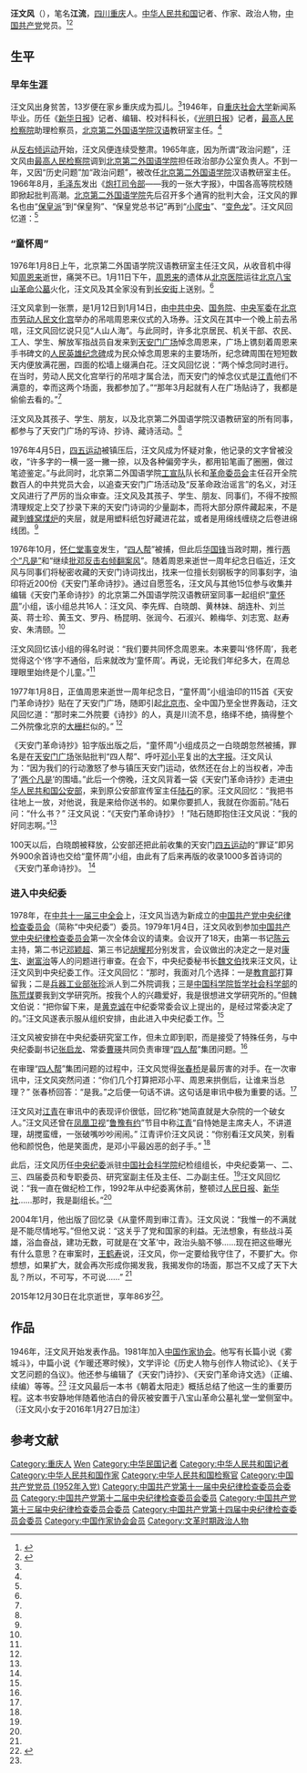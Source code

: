 '''汪文风'''（{{bd|1929年|8月|2015年|12月30日|}}），笔名'''江流'''，[[四川|四川]][[重庆|重庆]]人。[[中华人民共和国|中华人民共和国]]记者、作家、政治人物，[[中国共产党|中国共产党]]党员。<ref name=zgzjw>{{Cite web |url=http://www.chinawriter.com.cn/zxhy/member/4201.shtml |title=汪文风 (1929～)，中国作家网，于2014-05-23查阅 |access-date=2014-05-23 |archive-date=2019-05-19 |archive-url=https://web.archive.org/web/20190519181539/http://www.chinawriter.com.cn/zxhy/member/4201.shtml |dead-url=no }}</ref><ref name=wwf>{{Cite web |url=http://news.sohu.com/20060430/n243082396.shtml |title=汪文风：被江青称为邓小平的刽子手，搜狐，2006-04-30 |access-date=2014-05-23 |archive-date=2019-05-19 |archive-url=https://web.archive.org/web/20190519174219/http://news.sohu.com/20060430/n243082396.shtml |dead-url=no }}</ref>

==生平==
===早年生涯===
汪文风出身贫苦，13岁便在家乡重庆成为孤儿。<ref name=wwf/>1946年，自[[重庆社会大学|重庆社会大学]]新闻系毕业。历任《[[新华日报|新华日报]]》记者、编辑、校对科科长，《[[光明日报|光明日报]]》记者，[[最高人民检察院|最高人民检察院]]助理检察员，[[北京第二外国语学院|北京第二外国语学院]][[汉语|汉语]]教研室主任。<ref name=zgzjw/>

从[[反右倾运动|反右倾运动]]开始，汪文风便连续受整肃。1965年底，因为所谓“政治问题”，汪文风由[[最高人民检察院|最高人民检察院]]调到[[北京第二外国语学院|北京第二外国语学院]]担任政治部办公室负责人。不到一年，又因“历史问题”加“政治问题”，被改任[[北京第二外国语学院|北京第二外国语学院]]汉语教研室主任。1966年8月，[[毛泽东|毛泽东]]发出《[[炮打司令部|炮打司令部]]——我的一张大字报》，中国各高等院校随即掀起批判高潮。[[北京第二外国语学院|北京第二外国语学院]]先后召开多个通宵的批判大会，汪文风的罪名也由“[[保皇派|保皇派]]”到“保皇狗”、“保皇党总书记”再到“[[小爬虫|小爬虫]]”、“[[变色龙|变色龙]]”。汪文风回忆道：<ref name=wwf/>

{{引用|“小爬虫”是指我在群众运动中发表不同意“文革”的言论。另外，我在解放前参加地下工作时，暴露了身份，蹲过国民党的大牢。你想想，一个坐过国民党的牢而没有死，还出来的人。我又被组织派去对国民党特务进行过调查工作。“文化大革命”起来后，一抓“特务”，看到我有那么多关系，不是特务也成了“特务”，因此，我在“文化大革命”中的问题是连连升级的。}}

===“童怀周”===
{{main|童怀周}}
1976年1月8日上午，北京第二外国语学院汉语教研室主任汪文风，从收音机中得知[[周恩来|周恩来]]逝世，痛哭不已。1月11日下午，[[周恩来|周恩来]]的遗体从[[北京医院|北京医院]]运往[[北京八宝山革命公墓|北京八宝山革命公墓]]火化，汪文风及其全家没有到[[长安街|长安街]]上送别。<ref name=wwf/>

汪文风拿到一张票，是1月12日到1月14日，由[[中共中央|中共中央]]、[[中华人民共和国国务院|国务院]]、[[中央军委|中央军委]]在[[北京市劳动人民文化宫|北京市劳动人民文化宫]]举办的吊唁周恩来仪式的入场券。汪文风在其中一个晚上前去吊唁，汪文风回忆说只见“人山人海”。与此同时，许多北京居民、机关干部、农民、工人、学生、解放军指战员自发来到[[天安门广场|天安门广场]]悼念周恩来，广场上镌刻着周恩来手书碑文的[[人民英雄纪念碑|人民英雄纪念碑]]成为民众悼念周恩来的主要场所，纪念碑周围在短短数天内便放满花圈，四面的松墙上缀满白花。汪文风回忆说：“两个悼念同时进行。在当时，劳动人民文化宫举行的吊唁才属合法，而天安门的悼念仪式是[[江青|江青]]他们不满意的，幸而这两个场面，我都参加了。”“那年3月起就有人在广场贴诗了，我都是偷偷去看的。”<ref name=wwf/>

汪文风及其孩子、学生、朋友，以及北京第二外国语学院汉语教研室的所有同事，都参与了天安门广场的写诗、抄诗、藏诗活动。<ref name=wwf/>

1976年4月5日，[[四五运动|四五运动]]被镇压后，汪文风成为怀疑对象，他记录的文字曾被没收，“许多字的一横一竖一撇一捺，以及各种偏旁字头，都用铅笔画了圈圈，做过笔迹鉴定。”与此同时，北京第二外国语学院[[工宣队|工宣队]]队长和[[革命委员会|革命委员会]]主任召开全院数百人的中共党员大会，以追查天安门广场活动及“反革命政治谣言”的名义，对汪文风进行了严厉的当众审查。汪文风及其孩子、学生、朋友、同事们，不得不按照清理规定上交了抄录下来的天安门诗词的少量副本，而将大部分原件藏起来，不是藏到[[蜂窝煤炉|蜂窝煤炉]]的夹层，就是用塑料纸包好藏进花盆，或者是用绵线缠绕之后卷进绵线团。<ref name=wwf/>

1976年10月，[[怀仁堂事变|怀仁堂事变]]发生，“[[四人帮|四人帮]]”被捕，但此后[[华国锋|华国锋]]当政时期，推行[[两个凡是|两个“凡是”]]和“继续[[批邓反击右倾翻案风|批邓反击右倾翻案风]]”。随着周恩来逝世一周年纪念日临近，汪文风与同事们将秘密收藏的天安门诗词找出，找来一位擅长刻钢板字的同事刻字，油印将近200份《天安门革命诗抄》。通过自愿签名，汪文风与其他15位参与收集并编辑《天安门革命诗抄》的北京第二外国语学院汉语教研室同事一起组织“[[童怀周|童怀周]]”小组，该小组总共16人：汪文风、李先辉、白晓朗、黄林妹、胡连朴、刘兰英、蒋士珍、黄玉文、罗丹、杨昆明、张润今、石淑兴、赖梅华、刘志宽、赵寿安、朱清颐。<ref name=wwf/>

汪文风回忆该小组的得名时说：“我们要共同怀念周恩来。本来要叫‘佟怀周’，我老觉得这个‘佟’字不通俗，后来就改为‘童怀周’。再说，无论我们年纪多大，在周总理眼里始终是个儿童。”<ref name=wwf/>

1977年1月8日，正值周恩来逝世一周年纪念日，“童怀周”小组油印的115首《天安门革命诗抄》贴在了天安门广场，随即引起[[北京市|北京市]]、全中国乃至全世界轰动，汪文风回忆道：“那时来二外院要《诗抄》的人，真是川流不息，络绎不绝，搞得整个二外院像北京的[[大栅栏|大栅栏]]似的。” <ref name=wwf/>

《天安门革命诗抄》铅字版出版之后，“童怀周”小组成员之一白晓朗忽然被捕，罪名是在[[天安门广场|天安门广场]]张贴批判“四人帮”、呼吁[[邓小平|邓小平]]复出的[[大字报|大字报]]。汪文风认为：“因为我们的行动激怒了参与镇压天安门运动，依然还在台上的当权者，冲击了‘[[两个凡是|两个凡是]]’的围墙。”此后一个傍晚，汪文风背着一袋《天安门革命诗抄》走进[[中华人民共和国公安部|中华人民共和国公安部]]，来到原公安部宣传室主任[[陆石|陆石]]的家。汪文风回忆：“我把书往地上一放，对他说，我是来给你送书的。如果你要抓人，我就在你面前。”陆石问：“什么书？” 汪文风说：“《天安门革命诗抄》！”陆石随即抱住汪文风说：“我的好同志啊。”<ref name=wwf/>

100天以后，白晓朗被释放，公安部还把此前收集的天安门[[四五运动|四五运动]]的“罪证”即另外900余首诗也交给“童怀周”小组，由此有了后来再版的收录1000多首诗词的《天安门革命诗抄》。 <ref name=wwf/>

===进入中央纪委===
1978年，在[[中共十一届三中全会|中共十一届三中全会]]上，汪文风当选为新成立的[[中国共产党中央纪律检查委员会|中国共产党中央纪律检查委员会]]（简称“中央纪委”）委员。1979年1月4日，汪文风收到参加[[中国共产党中央纪律检查委员会|中国共产党中央纪律检查委员会]]第一次全体会议的请柬。会议开了18天，由第一书记[[陈云|陈云]]主持，第二书记[[邓颖超|邓颖超]]、第三书记[[胡耀邦|胡耀邦]]分别发言，会议做出的决定之一是对[[康生|康生]]、[[谢富治|谢富治]]等人的问题进行审查。在会下，中央纪委秘书长[[魏文伯|魏文伯]]找来汪文风，让汪文风到中央纪委工作。汪文风回忆：“那时，我面对几个选择：一是[[中华人民共和国教育部|教育部]]打算留我；二是[[中华人民共和国兵器工业部|兵器工业部]][[张珍|张珍]]派人到二外院调我；三是[[中国科学院哲学社会科学部|中国科学院哲学社会科学部]]的[[陈荒煤|陈荒煤]]要我到文学研究所。按我个人的兴趣爱好，我是很想进文学研究所的。”但魏文伯说：“把你留下来，是[[黄克诚|黄克诚]]在中纪委常委会议上提出的，是经过常委决定了的。”汪文风遂表示服从组织安排，由此进入中央纪委工作。<ref name=wwf/>

汪文风被安排在中央纪委研究室工作，但未立即到职，而是接受了特殊任务，与中央纪委副书记[[张启龙|张启龙]]、常委[[曹瑛|曹瑛]]共同负责审理“[[四人帮|四人帮]]”集团问题。<ref name=wwf/>

在审理“[[四人帮|四人帮]]”集团问题的过程中，汪文风觉得[[张春桥|张春桥]]是最厉害的对手。在一次审讯中，汪文风突然问道：“你们几个打算把邓小平、周恩来拱倒后，让谁来当总理？” 张春桥回答：“是我。”之后便一句话不讲。这句话是审讯中极为重要的话。<ref name=wwf/>

汪文风对[[江青|江青]]在审讯中的表现评价很低，回忆称“她简直就是大杂院的一个破女人。”汪文风还曾在[[凤凰卫视|凤凰卫视]]“[[鲁豫有约|鲁豫有约]]”节目中称[[江青|江青]]“自恃她是主席夫人，不讲道理，胡搅蛮缠，一张破嘴吵吵闹闹。” 江青评价汪文风说：“你别看汪文风笑，别看他和颜悦色，他是笑面虎，是邓小平最凶恶的刽子手。” <ref name=wwf/>

此后，汪文风历任[[中央纪委|中央纪委]]派驻[[中国社会科学院|中国社会科学院]]纪检组组长，中央纪委第一、二、三、四届委员和专职委员、研究室副主任及主任、二办副主任。<ref name=zgzjw/>汪文风回忆说：“我一直在做纪检工作，1992年从中纪委离休前，整顿过[[人民日报|人民日报]]、[[新华社|新华社]]……那时，我是副组长。”<ref name=wwf/>

2004年1月，他出版了回忆录《从童怀周到审江青》。汪文风说：“我惟一的不满就是不能尽情地写。”但他又说：“这关乎了党和国家的利益。无法想象，有些战斗英雄，浴血奋战，建功无数，可就是在‘文革’中，政治头脑不够……现在把这些曝光有什么意思？在审案时，[[王鹤寿|王鹤寿]]说，汪文风，你一定要给我守住了，不要扩大。你想想，如果扩大，就会再次形成你揭发我，我揭发你的场面，那岂不又成了天下大乱？所以，不可写，不可说……” <ref name=wwf/>

2015年12月30日在北京逝世，享年86岁<ref>{{cite news|title=汪文风同志逝世|url=http://cpc.people.com.cn/n1/2016/0206/c87393-28114936.html|accessdate=2016-02-06|agency=人民网|archive-date=2016-02-06|archive-url=https://web.archive.org/web/20160206193800/http://cpc.people.com.cn/n1/2016/0206/c87393-28114936.html|dead-url=no}}</ref>。

==作品==
1946年，汪文风开始发表作品。1981年加入[[中国作家协会|中国作家协会]]。他写有长篇小说《雾城斗》，中篇小说《乍暖还寒时候》，文学评论《历史人物与创作人物试论》、《关于文艺问题的刍议》。他还参与编辑了《天安门诗抄》、《天安门革命诗文选》（正编、续编）等等。<ref name=zgzjw/>
汪文风最后一本书《朝着太阳走》概括总结了他这一生的重要历程。这本书安静地伴随着他洁白的骨灰被安置于八宝山革命公墓礼堂一堂侧室中。（汪文风小女于2016年1月27日加注）

==参考文献==
{{reflist}}

{{normdaten}}
{{DEFAULTSORT:Wang wenfeng}}
[[Category:重庆人|Category:重庆人]]
[[Category:汪姓|Wen]]
[[Category:中华民国记者|Category:中华民国记者]]
[[Category:中华人民共和国记者|Category:中华人民共和国记者]]
[[Category:中华人民共和国作家|Category:中华人民共和国作家]]
[[Category:中华人民共和国检察官|Category:中华人民共和国检察官]]
[[Category:中国共产党党员_(1952年入党)|Category:中国共产党党员 (1952年入党)]]
[[Category:中国共产党第十一届中央纪律检查委员会委员|Category:中国共产党第十一届中央纪律检查委员会委员]]
[[Category:中国共产党第十二届中央纪律检查委员会委员|Category:中国共产党第十二届中央纪律检查委员会委员]]
[[Category:中国共产党第十三届中央纪律检查委员会委员|Category:中国共产党第十三届中央纪律检查委员会委员]]
[[Category:中国共产党第十四届中央纪律检查委员会委员|Category:中国共产党第十四届中央纪律检查委员会委员]]
[[Category:中国作家协会会员|Category:中国作家协会会员]]
[[Category:文革时期政治人物|Category:文革时期政治人物]]